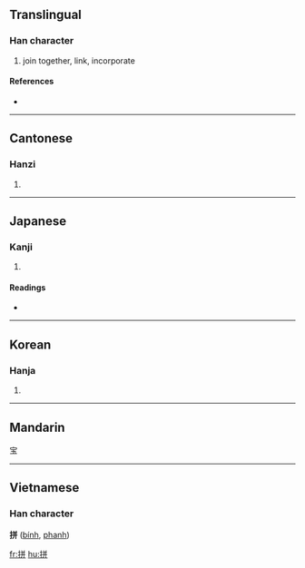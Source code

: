 ==Translingual==

===Han character===
{{Han char|rn=64|rad=手|as=06|sn=9|four=5804<sub>1</sub>|canj=手廿廿 (QTT), 手卜十十 (QYJJ)}}

# join together, link, incorporate

====References====
* {{Han ref|kx=0428.220|dkj=12012|dj=0777.160|hdz=31875.080|uh=62FC|ud=25340|bh=ABF7|bd=44023}}

----

==Cantonese==

===Hanzi===
{{yue-hanzi|jyut=|y=ping1, ping3}}

# {{defn|Cantonese|sort=手06}}

----

==Japanese==

===Kanji===
{{ja-kanji|grade=|rs=手06}}

# {{defn|Japanese}}

====Readings====
* {{ja-readings|on=[[ほう]] (hō), [[へい]] (hei), [[ひょう]] (hyō)|kun=[[したがう]] (shitagau)}}

----

==Korean==

===Hanja===
{{ko-hanja|hangeul=병|eumhun=|rv=byeong|mr=pyŏng|y=pyeng}}

# {{defn|Korean|sort=手06}}

----

==Mandarin==

宝

{{zh-attention}}

----

==Vietnamese==
===Han character===
'''拼''' ([[bính]], [[phanh]])

[[fr:拼]]
[[hu:拼]]